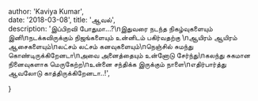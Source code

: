 author: 'Kaviya Kumar',  
date: '2018-03-08',  title: 'ஆவல்',  
description:    'இப்பிறவி போதுமா...?\nஇதுவரை நடந்த நிகழ்வுகளையும் இனி\nநடக்கவிருக்கும் நிஜங்களையும் உன்னிடம் பகிர்வதற்கு \nஆயிரம் ஆயிரம் ஆசைகளையும்\nலட்சம் லட்சம் கனவுகளையும்\nநெஞ்சில் சுமந்து கொண்டிருக்கிறேனடா\nஅவை அனைத்தையும் உன்னோடு சேர்ந்து\nகலந்து சுகமான நினைவுகளாக மெருகேற்ற\nஉன்னை சந்திக்க இருக்கும் நாளை\nஎதிர்பார்த்து ஆவலோடு காத்திருக்கிறேனடா..!',

}

